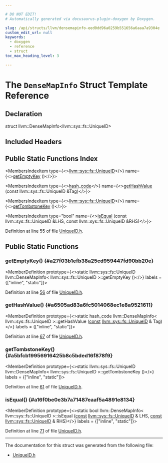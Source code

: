 ```yaml
---

# DO NOT EDIT!
# Automatically generated via docusaurus-plugin-doxygen by Doxygen.

slug: /api/structs/llvm/densemapinfo-eed0dd96a0259b551656a6aaa7a9304e
custom_edit_url: null
keywords:
  - doxygen
  - reference
  - struct
toc_max_heading_level: 3

---
```





# The `DenseMapInfo` Struct Template Reference

<DoxygenPage pluginConfig={pluginConfig}>



## Declaration

<CodeBlock>struct llvm::DenseMapInfo&lt;llvm::sys::fs::UniqueID&gt;</CodeBlock>

## Included Headers

<IncludesList>
<IncludesListItem
  filePath="llvm/Support/FileSystem/UniqueID.h"
  permalink="/docs/api/files/include/include/llvm/include/llvm/support/include/llvm/support/filesystem/uniqueid-h"
  isLocal="true" />
</IncludesList>

## Public Static Functions Index

<MembersIndex>

<MembersIndexItem
  type={<><a href="/docs/api/classes/llvm/sys/fs/uniqueid">llvm::sys::fs::UniqueID</a></>}
  name={<><a href="#a27f03b1efb38a25cd959447fd90bb20e">getEmptyKey</a> ()</>}>
</MembersIndexItem>

<MembersIndexItem
  type={<><a href="/docs/api/classes/llvm/hash-code">hash&#95;code</a></>}
  name={<><a href="#a6505ad83a6fc5014068ec1e8a9521611">getHashValue</a> (const llvm::sys::fs::UniqueID &amp;Tag)</>}>
</MembersIndexItem>

<MembersIndexItem
  type={<><a href="/docs/api/classes/llvm/sys/fs/uniqueid">llvm::sys::fs::UniqueID</a></>}
  name={<><a href="#a5bfcb19956916425b8c5bded16f878f9">getTombstoneKey</a> ()</>}>
</MembersIndexItem>

<MembersIndexItem
  type="bool"
  name={<><a href="#a16f0be0e3b7a71487eaaf5a4891e8134">isEqual</a> (const llvm::sys::fs::UniqueID &amp;LHS, const llvm::sys::fs::UniqueID &amp;RHS)</>}>
</MembersIndexItem>

</MembersIndex>


Definition at line 55 of file <a href="/docs/api/files/include/include/llvm/include/llvm/support/include/llvm/support/filesystem/uniqueid-h">UniqueID.h</a>.

<SectionDefinition>

## Public Static Functions

### getEmptyKey() {#a27f03b1efb38a25cd959447fd90bb20e}

<MemberDefinition
  prototype={<>static llvm::sys::fs::UniqueID llvm::DenseMapInfo&lt; llvm::sys::fs::UniqueID &gt;::getEmptyKey ()</>}
  labels = {["inline", "static"]}>

Definition at line <a href="/docs/api/files/include/include/llvm/include/llvm/support/include/llvm/support/filesystem/uniqueid-h/#l00056">56</a> of file <a href="/docs/api/files/include/include/llvm/include/llvm/support/include/llvm/support/filesystem/uniqueid-h">UniqueID.h</a>.
</MemberDefinition>

### getHashValue() {#a6505ad83a6fc5014068ec1e8a9521611}

<MemberDefinition
  prototype={<>static hash&#95;code llvm::DenseMapInfo&lt; llvm::sys::fs::UniqueID &gt;::getHashValue (<a href="/docs/api/files/lib/lib/target/lib/target/aarch64/aarch64promoteconstant-cpp/#a90f8350fecae261c25be85d38b451bff">const</a> <a href="/docs/api/classes/llvm/sys/fs/uniqueid">llvm::sys::fs::UniqueID</a> &amp; Tag)</>}
  labels = {["inline", "static"]}>

Definition at line <a href="/docs/api/files/include/include/llvm/include/llvm/support/include/llvm/support/filesystem/uniqueid-h/#l00067">67</a> of file <a href="/docs/api/files/include/include/llvm/include/llvm/support/include/llvm/support/filesystem/uniqueid-h">UniqueID.h</a>.
</MemberDefinition>

### getTombstoneKey() {#a5bfcb19956916425b8c5bded16f878f9}

<MemberDefinition
  prototype={<>static llvm::sys::fs::UniqueID llvm::DenseMapInfo&lt; llvm::sys::fs::UniqueID &gt;::getTombstoneKey ()</>}
  labels = {["inline", "static"]}>

Definition at line <a href="/docs/api/files/include/include/llvm/include/llvm/support/include/llvm/support/filesystem/uniqueid-h/#l00061">61</a> of file <a href="/docs/api/files/include/include/llvm/include/llvm/support/include/llvm/support/filesystem/uniqueid-h">UniqueID.h</a>.
</MemberDefinition>

### isEqual() {#a16f0be0e3b7a71487eaaf5a4891e8134}

<MemberDefinition
  prototype={<>static bool llvm::DenseMapInfo&lt; llvm::sys::fs::UniqueID &gt;::isEqual (<a href="/docs/api/files/lib/lib/target/lib/target/aarch64/aarch64promoteconstant-cpp/#a90f8350fecae261c25be85d38b451bff">const</a> <a href="/docs/api/classes/llvm/sys/fs/uniqueid">llvm::sys::fs::UniqueID</a> &amp; LHS, <a href="/docs/api/files/lib/lib/target/lib/target/aarch64/aarch64promoteconstant-cpp/#a90f8350fecae261c25be85d38b451bff">const</a> <a href="/docs/api/classes/llvm/sys/fs/uniqueid">llvm::sys::fs::UniqueID</a> &amp; RHS)</>}
  labels = {["inline", "static"]}>

Definition at line <a href="/docs/api/files/include/include/llvm/include/llvm/support/include/llvm/support/filesystem/uniqueid-h/#l00071">71</a> of file <a href="/docs/api/files/include/include/llvm/include/llvm/support/include/llvm/support/filesystem/uniqueid-h">UniqueID.h</a>.
</MemberDefinition>

</SectionDefinition>

<hr/>

The documentation for this struct was generated from the following file:

<ul>
<li><a href="/docs/api/files/include/include/llvm/include/llvm/support/include/llvm/support/filesystem/uniqueid-h">UniqueID.h</a></li>
</ul>

</DoxygenPage>
